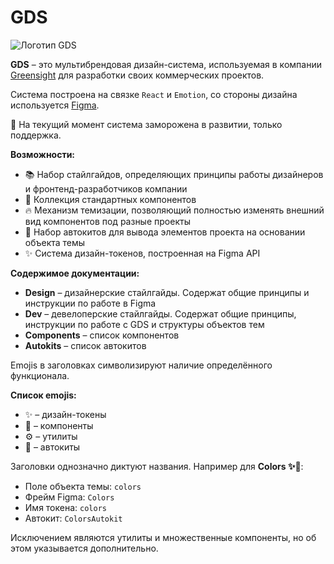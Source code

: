 
<Meta title="Intro / Welcome" />

# GDS

![Логотип GDS](images/logo.svg)

**GDS** – это мультибрендовая дизайн-система, используемая в компании [Greensight](https://greensight.pro/) для разработки своих коммерческих проектов.

Система построена на связке `React` и `Emotion`, со стороны дизайна используется [Figma](https://www.figma.com/file/Udf9B3n8wEoykSGFhhrU0J/Greensight-DS).

🚧 На текущий момент система заморожена в развитии, только поддержка.

**Возможности:**

-   📚 Набор стайлгайдов, определяющих принципы работы дизайнеров и фронтенд-разработчиков компании
-   🧱 Коллекция стандартных компонентов
-   🔥 Механизм темизации, позволяющий полностью изменять внешний вид компонентов под разные проекты
-   🤖 Набор автокитов для вывода элементов проекта на основании объекта темы
-   ✨ Система дизайн-токенов, построенная на Figma API

**Содержимое документации:**

-   **Design** – дизайнерские стайлгайды. Содержат общие принципы и инструкции по работе в Figma
-   **Dev** – девелоперские стайлгайды. Содержат общие принципы, инструкции по работе с GDS и структуры объектов тем
-   **Components** – список компонентов
-   **Autokits** – список автокитов

Emojis в заголовках символизируют наличие определённого функционала.

**Список emojis:**

-   ✨ – дизайн-токены
-   🧱 – компоненты
-   ⚙️ – утилиты
-   🤖 – автокиты

Заголовки однозначно диктуют названия. Например для **Colors ✨🤖**:

-   Поле объекта темы: `colors`
-   Фрейм Figma: `Colors`
-   Имя токена: `colors`
-   Автокит: `ColorsAutokit`

Исключением являются утилиты и множественные компоненты, но об этом указывается дополнительно.
